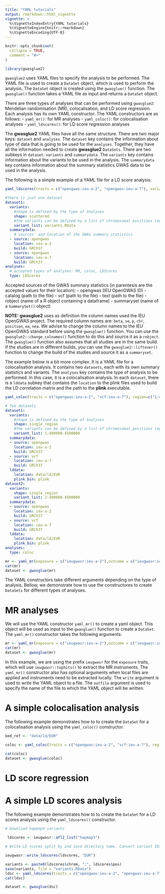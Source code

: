 ```yaml
---
title: "YAML tutorials"
output: rmarkdown::html_vignette
vignette: >
  %\VignetteIndexEntry{YAML tutorials}
  %\VignetteEngine{knitr::rmarkdown}
  %\VignetteEncoding{UTF-8}
---
```


```r
knitr::opts_chunk$set(
  collapse = TRUE,
  comment = "#>"
)
```

```r
library(gwasglue2)
```

`gwasglue2` uses YAML files to specify the analysis to be performed. The YAML file is used to create a `DataSet` object, which is used to perform the analysis. The `DataSet` object is created using the `gwasglue()` function. The `gwasglue()` function takes a YAML file as input and returns a `DataSet` object.

There are three types of analyses that can be performed using `gwasglue2`: Mendelian randomisation (MR), colocalisation, and LD score regression. Each analysis has its own YAML constructor. The YAML constructors are as follows:
- `yaml_mr()`: for MR analyses
- `yaml_coloc()`: for colocalisation analyses
- `yaml_ldscores()`: for LD score regression analyses

The **gwasglue2** YAML files have all the same structure. There are two major keys: `dataset` and `analyses`. The `dataset` key contains the information about type of data that is going to be used for the `analyses`. Together,  they have all the information needed to create **gwasglue2** `DataSets`. There are two subkeys in `dataset`: `variants` and `summarydata`. The `variants` key contains information about the variants to be used in the analysis. The `summarydata` key contains information about the summary statistics GWAS data to be used in the analysis. 

The following is a simple example of a YAML file for a LD score analysis:

```r
yaml_ldscores(traits = c("opengwas:ieu-a-2", "opengwas:ieu-a-7"), variants = "variants.RData")
```

```yaml
#there is just one dataset 
dataset1:
  variants:
    #shape is defined by the type of analyses
    shape: scattered
    #the variants can be defined by a list of chromosomal positions (eg. 1:1000) or a region (eg. 1:1000-2000). It can be given direclty or as a RData file
    variant_list: variants.RData
  summarydata:
    # sources  and location of the GWAS summary statistics 
  - source: opengwas
    location: ieu-a-2
    build: GRCh37
  - source: opengwas
    location: ieu-a-7
    build: GRCh37
analyses:
  # accepted types of analyses: MR, coloc, LDScores
  type: LDScores
```

Accepted sources of the GWAS summary statistics (in parentesis are the accepted values for their location): 
- opengwas (IEU OpenGWAS ID)
- catalog (path to the file)
<!-- - phenoscanner (path to the file) site not working at the moment -->
- vcf (path to the file)
- text (path to the file)
- robject (name of a R object containing a dataframe)
- summaryset (name of a `SummarySet()` object)

**NOTE:**  **gwasglue2** uses as definition the column names used the IEU OpenGWAS project. The required column names are: `beta`, `se`, `p`, `chr`,  `position`,  `ea`,  `nea`. We advise to change the column names to the IEU OpenGWAS standard before using the `gwasglue()` function. You can use the `gwasglue2::change_colnames()` function to do this and source it as a `robject`. The `gwasglue()` function also assumes that all studies are in the same build. If the studies are in different builds, you can use the `gwasglue2::liftover()`  function to change the build of the studies and source it as a `summaryset`.


The example below is a bit more complex. It is a YAML file for a colocalisation analysis. It contains two `datasets`, each with its own summary statistics and variants. The `analyses` key contains the type of analysis to be performed. In this case, it is a colocalisation analysis. In each `dataset`, there is a `lddata` subkey that contains the `location` to the plink files used to build the LD correlation matrix and the path to the **plink** executable.


```r
yaml_coloc(traits = c("opengwas:ieu-a-2", "vcf:ieu-a-7"), region=c("1:400000-4500000", "2:400000-4500000" ), bfile= bed_ref, plink_bin="plink", build = "GRCh37")
```

```yaml
# Two datasets
dataset1:
  variants:
    #shape is defined by the type of analyses
    shape: single_region
    #the variants can be defined by a list of chromosomal positions (eg. 1:1000) or a region (eg. 1:1000-2000). It can be given direclty or as a RData file
    variant_list: 1:400000-4500000
  summarydata:
  - source: opengwas
    location: ieu-a-2
    build: GRCh37
  - source: vcf
    location: ieu-a-7
    build: GRCh37
  lddata:
    location: data/ld/EUR
    plink_bin: plink
dataset2:
  variants:
    shape: single_region
    variant_list: 2:400000-4500000
  summarydata:
  - source: opengwas
    location: ieu-a-2
    build: GRCh37
  - source: vcf
    location: ieu-a-7
    build: GRCh37
  lddata:
    location: data/ld/EUR
    plink_bin: plink
analyses:
  type: coloc
```

```r

mr <- yaml_mr(exposure = c("ieugwasr:ieu-a-2"),outcome = c("ieugwasr:ieu-a-7"))
cat(mr)
dataset <- gwasglue(mr)
```



The YAML constructors take different arguments depending on the type of analysis. 
Bellow, we demonstrate how to use the constructores to create `DataSets` for different types of analyses.




# MR analyses
 We will use the YAML constructor `yaml_mr()` to create a yaml object. This object will be used as input to the `gwasglue()` function to create a `DataSet`. The `yaml_mr()` constructor takes the following arguments:

```r

mr <- yaml_mr(exposure = c("ieugwasr:ieu-a-2"),outcome = c("ieugwasr:ieu-a-7"), write = TRUE, outfile = "config.yaml")
cat(mr)
dataset <- gwasglue(mr)
```
 In this example, we are using the prefix `ieugwasr` for the `exposure` traits, which will use `ieugwasr::tophits()` to extract the MR instruments. The `yaml_mr()` constructor also has optional arguments when local files are applied  and instruments need to be extracted locally. The `write` argument is used to write the YAML object to a file. The `outfile` argument is used to specify the name of the file to which the YAML object will be written.

# A simple colocalisation analysis
The following example demonstrates how to to create  the `DataSet` for a colocalisation analysis using the `yaml_coloc()` constructor. 


```r
bed_ref <- "data/ld/EUR"

coloc <- yaml_coloc(traits = c("opengwas:ieu-a-2", "vcf:ieu-a-7"), region=c("1:400000-4500000", "2:400000-4500000" ), bfile= bed_ref, plink_bin="plink")

cat(coloc)
dataset <- gwasglue(coloc)
```


# LD score regression

# A simple LD scores analysis
The following example demonstrates how to to create  the `DataSet` for a LD scores analysis using the `yaml_ldscores()` constructor. 


```r
# Download hapmap3 variants
 
 ldscores <- ieugwasr::afl2_list("hapmap3")

# Write LD scores split by and save directory name. Convert variant IDs to gwasglue2 system

ieugwasr::write_ldscores(ldscores, "EUR")

variants <- paste0(ldscores$chrom, ":", ldscores$pos)
save(variants, file = "variants.RData")
ldsc <- yaml_ldscores(traits = c("opengwas:ieu-a-2", "opengwas:ieu-a-7"), variants = "variants.RData")
cat(ldsc)

dataset <- gwasglue(dsc)
```
